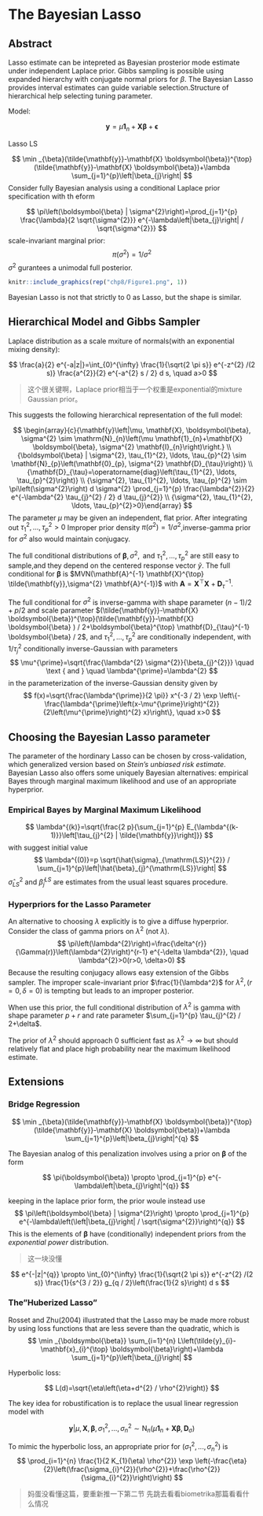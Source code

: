 # The Bayesian Lasso

## Abstract

Lasso estimate can be intepreted as Bayesian prosterior mode estimate under independent Laplace prior. Gibbs sampling is possible using expanded hierarchy with conjugate normal priors for $\beta$. The Bayesian Lasso provides interval estimates can guide variable selection.Structure of hierarchical help selecting tuning parameter.

Model:

$$
\mathbf{y}=\mu \mathbf{1}_{n}+\mathbf{X} \boldsymbol{\beta}+\boldsymbol{\epsilon}
$$

Lasso LS

$$
\min _{\beta}(\tilde{\mathbf{y}}-\mathbf{X} \boldsymbol{\beta})^{\top}(\tilde{\mathbf{y}}-\mathbf{X} \boldsymbol{\beta})+\lambda \sum_{j=1}^{p}\left|\beta_{j}\right|
$$
Consider fully Bayesian analysis using a conditional Laplace prior specification with th eform

$$
\pi\left(\boldsymbol{\beta} | \sigma^{2}\right)=\prod_{j=1}^{p} \frac{\lambda}{2 \sqrt{\sigma^{2}}} e^{-\lambda\left|\beta_{j}\right| / \sqrt{\sigma^{2}}}
$$
scale-invariant marginal prior:
$$
\pi\left(\sigma^{2}\right)=1 / \sigma^{2}
$$
$\sigma^2$ gurantees a unimodal full posterior.


```r
knitr::include_graphics(rep("chp8/Figure1.png", 1))
```

Bayesian Lasso is not that strictly to 0 as Lasso, but the shape is similar.


## Hierarchical Model and Gibbs Sampler

Laplace distribution as a scale mxiture of normals(with an exponential mixing density):

$$
\frac{a}{2} e^{-a|z|}=\int_{0}^{\infty} \frac{1}{\sqrt{2 \pi s}} e^{-z^{2} /(2 s)} \frac{a^{2}}{2} e^{-a^{2} s / 2} d s, \quad a>0
$$

> 这个很关键啊，Laplace prior相当于一个权重是exponential的mixture Gaussian prior。

This suggests the following hierarchical representation of the full model:

$$
\begin{array}{c}{\mathbf{y}\left|\mu, \mathbf{X}, \boldsymbol{\beta}, \sigma^{2} \sim \mathrm{N}_{n}\left(\mu \mathbf{1}_{n}+\mathbf{X} \boldsymbol{\beta}, \sigma^{2} \mathbf{I}_{n}\right)\right.} \\ {\boldsymbol{\beta} | \sigma^{2}, \tau_{1}^{2}, \ldots, \tau_{p}^{2} \sim \mathbf{N}_{p}\left(\mathbf{0}_{p}, \sigma^{2} \mathbf{D}_{\tau}\right)} \\ {\mathbf{D}_{\tau}=\operatorname{diag}\left(\tau_{1}^{2}, \ldots, \tau_{p}^{2}\right)} \\ {\sigma^{2}, \tau_{1}^{2}, \ldots, \tau_{p}^{2} \sim \pi\left(\sigma^{2}\right) d \sigma^{2} \prod_{j=1}^{p} \frac{\lambda^{2}}{2} e^{-\lambda^{2} \tau_{j}^{2} / 2} d \tau_{j}^{2}} \\ {\sigma^{2}, \tau_{1}^{2}, \ldots, \tau_{p}^{2}>0}\end{array}
$$
The parameter $\mu$ may be given an independent, flat prior.
After integrating out $\tau_1^2,...,\tau^2_p>0$
Improper prior density $\pi(\sigma^2)=1/\sigma^2$,inverse-gamma prior for $\sigma^2$ also would maintain conjugacy.

The full conditional distributions of $\boldsymbol{\beta}, \sigma^{2}, \text { and } \tau_{1}^{2}, \ldots, \tau_{p}^{2}$ are still easy to sample,and they depend on the centered response vector $\tilde y$.
The full conditional for $\boldsymbol \beta$ is $MVN(\mathbf{A}^{-1} \mathbf{X}^{\top} \tilde{\mathbf{y}},\sigma^{2} \mathbf{A}^{-1})$ with $\mathbf{A}=\mathbf{X}^{\top} \mathbf{X}+\mathbf{D}_{\tau}^{-1}$.

The full conditional for $\sigma^2$ is inverse-gamma with shape parameter $(n-1) / 2+p / 2$ and scale parameter $(\tilde{\mathbf{y}}-\mathbf{X} \boldsymbol{\beta})^{\top}(\tilde{\mathbf{y}}-\mathbf{X} \boldsymbol{\beta} ) / 2+\boldsymbol{\beta}^{\top} \mathbf{D}_{\tau}^{-1} \boldsymbol{\beta} / 2$, and $\tau_{1}^{2}, \ldots, \tau_{p}^{2}$ are conditionally independent, with $1 / \tau_{j}^{2}$ conditionally inverse-Gaussian with parameters
$$
\mu^{\prime}=\sqrt{\frac{\lambda^{2} \sigma^{2}}{\beta_{j}^{2}}} \quad \text { and } \quad \lambda^{\prime}=\lambda^{2}
$$
in the parameterization of the inverse-Gaussian density given by
$$
f(x)=\sqrt{\frac{\lambda^{\prime}}{2 \pi}} x^{-3 / 2} \exp \left\{-\frac{\lambda^{\prime}\left(x-\mu^{\prime}\right)^{2}}{2\left(\mu^{\prime}\right)^{2} x}\right\}, \quad x>0
$$

## Choosing the Bayesian Lasso parameter

The parameter of the hordinary Lasso can be chosen by cross-validation, which generalized version based on *Stein's unbiased risk estimate*. Bayesian Lasso also offers some uniquely Bayesian alternatives: empirical Bayes through marginal maximum likelihood and use of an appropriate hyperprior.


### Empirical Bayes by Marginal Maximum Likelihood

$$
\lambda^{(k)}=\sqrt{\frac{2 p}{\sum_{j=1}^{p} E_{\lambda^{(k-1)}}\left[\tau_{j}^{2} | \tilde{\mathbf{y}}\right]}}
$$
with suggest initial value
$$
\lambda^{(0)}=p \sqrt{\hat{\sigma}_{\mathrm{LS}}^{2}} / \sum_{j=1}^{p}\left|\hat{\beta}_{j}^{\mathrm{LS}}\right|
$$
$\hat\sigma^2_{LS}$ and $\hat\beta_j^{LS}$ are estimates from the usual least squares procedure.


### Hyperpriors for the Lasso Parameter

An alternative to choosing $\lambda$ explicitly is to give a diffuse hyperprior.
Consider the class of gamma priors on $\lambda^2$ (not $\lambda$).
$$
\pi\left(\lambda^{2}\right)=\frac{\delta^{r}}{\Gamma(r)}\left(\lambda^{2}\right)^{r-1} e^{-\delta \lambda^{2}}, \quad \lambda^{2}>0(r>0, \delta>0)
$$
Because the resulting conjugacy allows easy extension of the Gibbs sampler. The improper scale-invariant prior $\frac{1}{\lambda^2}$ for $\lambda^2,(r=0,\delta=0)$ is tempting but leads to an improper posterior.

When use this prior, the full conditional distribution of $\lambda^2$ is gamma with shape parameter $p+r$ and rate parameter $\sum_{j=1}^{p} \tau_{j}^{2} / 2+\delta$. 

The prior of $\lambda^2$ should approach 0 sufficient fast as $\lambda^2\rightarrow \infty$ but should relatively flat and place high probability near the maximum likelihood estimate.

## Extensions

### Bridge Regression

$$
\min _{\beta}(\tilde{\mathbf{y}}-\mathbf{X} \boldsymbol{\beta})^{\top}(\tilde{\mathbf{y}}-\mathbf{X} \boldsymbol{\beta})+\lambda \sum_{j=1}^{p}\left|\beta_{j}\right|^{q}
$$

The Bayesian analog of this penalization involves using a prior on $\boldsymbol \beta$ of the form

$$
\pi(\boldsymbol{\beta}) \propto \prod_{j=1}^{p} e^{-\lambda\left|\beta_{j}\right|^{q}}
$$

keeping in the laplace prior form, the prior woule instead use
$$
\pi\left(\boldsymbol{\beta} | \sigma^{2}\right) \propto \prod_{j=1}^{p} e^{-\lambda\left(\left|\beta_{j}\right| / \sqrt{\sigma^{2}}\right)^{q}}
$$
This is the elements of $\boldsymbol \beta$ have (conditionally) independent priors from the *exponential power* distribution.

> 这一块没懂

$$
e^{-|z|^{q}} \propto \int_{0}^{\infty} \frac{1}{\sqrt{2 \pi s}} e^{-z^{2} /(2 s)} \frac{1}{s^{3 / 2}} g_{q / 2}\left(\frac{1}{2 s}\right) d s
$$


### The"Huberized Lasso"
Rosset and Zhu(2004) illustrated that the Lasso may be made more robust by using loss functions that are less severe than the quadratic, which is
$$
\min _{\boldsymbol{\beta}} \sum_{i=1}^{n} L\left(\tilde{y}_{i}-\mathbf{x}_{i}^{\top} \boldsymbol{\beta}\right)+\lambda \sum_{j=1}^{p}\left|\beta_{j}\right|
$$

Hyperbolic loss:

$$
L(d)=\sqrt{\eta\left(\eta+d^{2} / \rho^{2}\right)}
$$

The key idea for robustification is to replace the usual linear regression model with

$$
\mathbf{y} | \mu, \mathbf{X}, \boldsymbol{\beta}, \sigma_{1}^{2}, \ldots, \sigma_{n}^{2} \sim \mathrm{N}_{n}\left(\mu \mathbf{1}_{n}+\mathbf{X} \boldsymbol{\beta}, \mathbf{D}_{\sigma}\right)
$$

To mimic the hyperbolic loss, an appropriate prior for $(\sigma_1^2,...,\sigma^2_n)$ is
$$
\prod_{i=1}^{n} \frac{1}{2 K_{1}(\eta) \rho^{2}} \exp \left(-\frac{\eta}{2}\left(\frac{\sigma_{i}^{2}}{\rho^{2}}+\frac{\rho^{2}}{\sigma_{i}^{2}}\right)\right)
$$



> 妈蛋没看懂这篇，要重新推一下第二节
先跳去看看biometrika那篇看看什么情况









